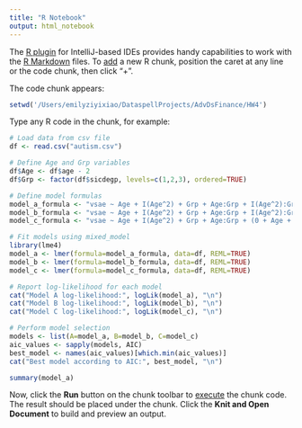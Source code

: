 ```yaml
---
title: "R Notebook"
output: html_notebook
---
```


The [R plugin](https://www.jetbrains.com/help/pycharm/r-plugin-support.html) for IntelliJ-based IDEs provides
handy capabilities to work with the [R Markdown](https://www.jetbrains.com/help/pycharm/r-markdown.html) files.
To [add](https://www.jetbrains.com/help/pycharm/r-markdown.html#add-code-chunk) a new R chunk,
position the caret at any line or the code chunk, then click "+".

The code chunk appears:
```r
setwd('/Users/emilyziyixiao/DataspellProjects/AdvDsFinance/HW4')
```

Type any R code in the chunk, for example:
```r
# Load data from csv file
df <- read.csv("autism.csv")

# Define Age and Grp variables
df$Age <- df$age - 2
df$Grp <- factor(df$sicdegp, levels=c(1,2,3), ordered=TRUE)

# Define model formulas
model_a_formula <- "vsae ~ Age + I(Age^2) + Grp + Age:Grp + I(Age^2):Grp + (0 + Age + I(Age^2) | childid)"
model_b_formula <- "vsae ~ Age + I(Age^2) + Grp + Age:Grp + I(Age^2):Grp + (0 + Age | childid)"
model_c_formula <- "vsae ~ Age + I(Age^2) + Grp + Age:Grp + (0 + Age + I(Age^2) | childid)"

# Fit models using mixed_model
library(lme4)
model_a <- lmer(formula=model_a_formula, data=df, REML=TRUE)
model_b <- lmer(formula=model_b_formula, data=df, REML=TRUE)
model_c <- lmer(formula=model_c_formula, data=df, REML=TRUE)

# Report log-likelihood for each model
cat("Model A log-likelihood:", logLik(model_a), "\n")
cat("Model B log-likelihood:", logLik(model_b), "\n")
cat("Model C log-likelihood:", logLik(model_c), "\n")

# Perform model selection
models <- list(A=model_a, B=model_b, C=model_c)
aic_values <- sapply(models, AIC)
best_model <- names(aic_values)[which.min(aic_values)]
cat("Best model according to AIC:", best_model, "\n")

```
```r
summary(model_a)
```

Now, click the **Run** button on the chunk toolbar to [execute](https://www.jetbrains.com/help/pycharm/r-markdown.html#run-r-code) the chunk code. The result should be placed under the chunk.
Click the **Knit and Open Document** to build and preview an output.
